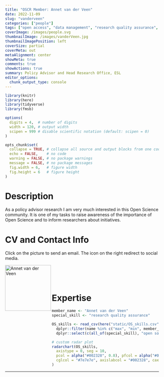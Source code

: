 ```yaml
---
title: "OSCR Member: Annet van der Veen"
date: 2022-11-09
slug: "vanderveen"
categories: ["people"]
tags: ["open access", "data management", "research quality assurance", "school-esl"] # top 3 categories + unique + school
coverImage: /images/people.svg
thumbnailImage: /images/vanderVeen.jpg
thumbnailImagePosition: left
coverSize: partial
coverMeta: out
metaAlignment: center
showMeta: true
comments: true
showActions: true
summary: Policy Advisor and Head Research Office, ESL
editor_options: 
  chunk_output_type: console
---
```


```r

library(knitr)
library(here)
library(tidyverse)
library(fmsb)

options(
  digits = 4,  # number of digits
  width = 120, # output width
  scipen = 999 # disable scientific notation (default: scipen = 0)
)

opts_chunk$set(
  collapse = TRUE, # collapse all source and output blocks from one code chunk into a single block
  echo = FALSE,    # no code
  warning = FALSE, # no package warnings
  message = FALSE, # no package messages
  fig.width = 6,   # figure width
  fig.height = 6   # figure height
)

```

# Description

As a policy advisor research I am very much interested in this Open Science community. It is one of my tasks to raise awareness of the importance of Open Science and to inform researchers about initiatives.

# CV and Contact Info

Click on the picture to send an email. The icon on the right redirect to social media.

<!-- EMAIL -->
<p>
  <a href="mailto:a.vanderveen@law.eur.nl">
  <img border="0" alt="Annet van der Veen" src="/images/vanderVeen.jpg" width="150" height="150" align="left">
  </a>
</p>

<!-- LINKEDIN -->
<p align="center">
  <a href="https://nl.linkedin.com/in/annetvanderveen/" class="fa fa-linkedin fa-2x" style="color:#000000;">
  </a>
</p>

<BR><BR><BR>

# Expertise

```r

member_name <- "Annet van der Veen"
special_skill <- "research quality assurance"

OS_skills <- read_csv(here("static/OS_skills.csv")) %>%
  dplyr::filter(name %in% c("max", "min", member_name)) %>%
  dplyr::select(c(all_of(special_skill), "open source software", "open access", "data management", "reproducible analysis", "data sharing", "preregistration"))

# custom radar plot
radarchart(OS_skills,
  axistype = 0, seg = 10,
  pcol = alpha("#002328", 0.8), pfcol = alpha("#00B969", 0.6), plwd = 4, centerzero = TRUE, # polygon
  cglcol = "#7e7e7e", axislabcol = "#002328", caxislabels = seq(0, 10, 2), cglwd = 0.8 # grid
)

```

***


